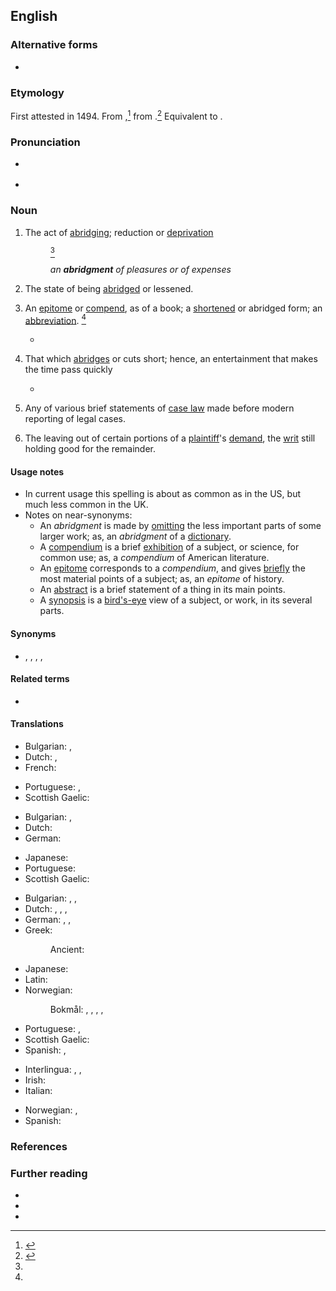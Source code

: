 ==English==

===Alternative forms===
* {{l|en|abridgement}}

===Etymology===
First attested in 1494. From {{inh|en|enm|abrygement}},<ref>{{R:RHCD|page=5}}</ref> from {{bor|en|frm|abrégement}}.<ref name=SOED>{{R:SOED5|page=8}}</ref> Equivalent to {{suffix|en|abridge|ment}}.

===Pronunciation===
* {{a|US}} {{IPA|en|/əˈbɹɪd͡ʒ.mn̩t/}}
* {{audio|en|LL-Q1860 (eng)-Vealhurl-abridgment.wav|Audio (UK)}}

===Noun===
{{en-noun|~}}

# {{lb|en|US}} The act of [[abridging]]; reduction or [[deprivation]] {{defdate|First attested from around (1350 to 1470).}}
#: {{syn|en|diminution|lessening|shortening}}<ref name=SOED/>
#: ''an '''abridgment''' of pleasures or of expenses''
# {{lb|en|US}} The state of being [[abridged]] or lessened.
# {{lb|en|US}} An [[epitome]] or [[compend]], as of a book; a [[shortened]] or abridged form; an [[abbreviation]]. {{defdate|First attested from around (1350 to 1470).}}<ref name=SOED/>
#* {{quote-journal|en|date=22 March 2012|author=Scott Tobias|work=AV Club|title=The Hunger Games|url=http://www.avclub.com/articles/the-hunger-games,71293/|passage=When the goal is simply to be as faithful as possible to the material—as if a movie were a marriage, and a rights contract the vow—the best result is a skillful '''abridgment''', one that hits all the important marks without losing anything egregious.}}
# {{lb|en|obsolete}} That which [[abridges]] or cuts short; hence, an entertainment that makes the time pass quickly
#* {{quote-book|en|passage=What '''abridgment''' have you for this evening? What masque? what music?|author=Shakespeare|title=Midsummer Night's Dream|section=V-i|year=1605}}
# {{lb|en|dated|legal}} Any of various brief statements of [[case law]] made before modern reporting of legal cases.
# {{lb|en|legal}} The leaving out of certain portions of a [[plaintiff]]'s [[demand]], the [[writ]] still holding good for the remainder.

====Usage notes====
* In current usage this spelling is about as common as {{m|en|abridgement}} in the US, but much less common in the UK.
* Notes on near-synonyms:
** An ''abridgment'' is made by [[omitting]] the less important parts of some larger work; as, an ''abridgment'' of a [[dictionary]].
** A [[compendium]] is a brief [[exhibition]] of a subject, or science, for common use; as, a ''compendium'' of American literature.
** An [[epitome]] corresponds to a ''compendium'', and gives [[briefly]] the most material points of a subject; as, an ''epitome'' of history.
** An [[abstract]] is a brief statement of a thing in its main points.
** A [[synopsis]] is a [[bird's-eye]] view of a subject, or work, in its several parts.

====Synonyms====
* {{sense|act of abridging}} {{l|en|compendium}}, {{l|en|epitome}}, {{l|en|abstract}}, {{l|en|synopsis}}, {{l|en|précis}}

====Related terms====
* {{l|en|abridge}}

====Translations====
{{trans-top|act of abridging}}
* Bulgarian: {{t+|bg|съкращаване|n}}, {{t+|bg|скъсяване}}
* Dutch: {{t+|nl|bekorting}}, {{t+|nl|verkorting}}
* French: {{t+|fr|raccourcissement|m}}
{{trans-mid}}
* Portuguese: {{t+|pt|resumo|m}}, {{t+|pt|abreviação|f}}
* Scottish Gaelic: {{t+|gd|giorrachadh|m}}
{{trans-bottom}}

{{trans-top|state of being abridged}}
* Bulgarian: {{t+|bg|съкраще́ние|sc=Cyrl}}, {{t|bg|скъся́ване|sc=Cyrl}}
* Dutch: {{t|nl|ingekorte versie|m}}
* German: {{t+check|de|Kürzung|f}}
{{trans-mid}}
* Japanese: {{t+|ja|縮小|tr=shukushō}}
* Portuguese: {{t+|pt|resumo|m}}
* Scottish Gaelic: {{t+|gd|giorrachadh|m}}
{{trans-bottom}}

{{trans-top|shortened version}}
* Bulgarian: {{t|bg|резюме́}}, {{t|bg|скъся́ване|sc=Cyrl}}, {{t+|bg|съкраще́ние}}
* Dutch: {{t-check|nl|[[ingekorte]] [[versie]]}} {{attention|nl|2=was "ingekorte versie" - assumed sum-of-parts; if an idiom, remove the wikilinks to the individual words. see [[User:Kephir/gadgets/xte#Translation_fixing]]}}, {{t+|nl|uittreksel}}, {{t-check|nl|[[korte]] [[inhoud]]}} {{attention|nl|2=was "korte inhoud." - assumed sum-of-parts; if an idiom, remove the wikilinks to the individual words. see [[User:Kephir/gadgets/xte#Translation_fixing]]}}, {{t+|nl|excerpt|n}}
* German: {{t+|de|Auszug|m}}, {{t+|de|Kurzfassung|f}}, {{t+|de|Kurzform|f}}
* Greek:
*: Ancient: {{t|grc|ἐπιτομή|f}}
{{trans-mid}}
* Japanese: {{t+|ja|要約|tr=ようやく, yōyaku}}
* Latin: {{t|la|breviārium|n}}
* Norwegian:
*: Bokmål: {{t+|nb|abstrakt|n}}, {{t+|nb|sammendrag|n}}, {{t+|nb|konsentrat|n}}, {{t+|nb|referat|n}}, {{t|nb|oppsummering|m}}
* Portuguese: {{t+|pt|resumo|m}}, {{t+|pt|abreviação|f}}
* Scottish Gaelic: {{t+|gd|giorrachadh|m}}
* Spanish: {{t+|es|compendio|m}}, {{t|es|versión abreviada|f}}
{{trans-bottom}}

{{trans-top|obsolete: that which abridges or cuts short}}
{{trans-mid}}
{{trans-bottom}}

{{trans-top|brief statement of case law}}
{{trans-mid}}
{{trans-bottom}}

{{checktrans-top}}
* Interlingua: {{t+check|ia|abbreviation}}, {{t-check|ia|compendio}}, {{t-check|ia|summario}}
* Irish: {{t-check|ga|aicearra|m}}
* Italian: {{t-check|it|ompendio}}
{{trans-mid}}
* Norwegian: {{t+check|no|forkortelse|c|n}}, {{t+check|no|utdrag|n}}
* Spanish: {{t+check|es|abreviación}}
{{trans-bottom}}

===References===
<references/>

===Further reading===
* {{R:Webster 1913}}
* {{R:Century 1911}}
* {{R:OneLook}}